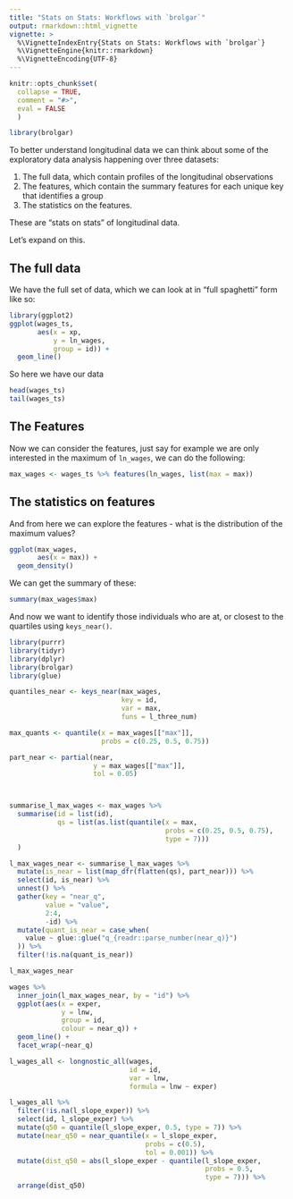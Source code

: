 ```yaml
---
title: "Stats on Stats: Workflows with `brolgar`"
output: rmarkdown::html_vignette
vignette: >
  %\VignetteIndexEntry{Stats on Stats: Workflows with `brolgar`}
  %\VignetteEngine{knitr::rmarkdown}
  %\VignetteEncoding{UTF-8}
---
```


```r
knitr::opts_chunk$set(
  collapse = TRUE,
  comment = "#>",
  eval = FALSE
  )
```

```r
library(brolgar)
```

To better understand longitudinal data we can think about some of the exploratory data analysis happening over three datasets:

1. The full data, which contain profiles of the longitudinal observations
2. The features, which contain the summary features for each unique key that identifies a group
3. The statistics on the features.

These are "stats on stats" of longitudinal data.

Let's expand on this.

## The full data

We have the full set of data, which we can look at in "full spaghetti" form like so:

```r
library(ggplot2)
ggplot(wages_ts,
       aes(x = xp,
           y = ln_wages,
           group = id)) + 
  geom_line()
```

So here we have our data
```r
head(wages_ts)
tail(wages_ts)
```

## The Features

Now we can consider the features, just say for example we are only interested in the maximum of `ln_wages`, we can do the following:

```r
max_wages <- wages_ts %>% features(ln_wages, list(max = max))
```

## The statistics on features

And from here we can explore the features - what is the distribution of the maximum values?

```r
ggplot(max_wages,
       aes(x = max)) + 
  geom_density()
```

We can get the summary of these:

```r
summary(max_wages$max)
```

And now we want to identify those individuals who are at, or closest to the quartiles using `keys_near()`.

```r
library(purrr)
library(tidyr)
library(dplyr)
library(brolgar)
library(glue)
```

```r
quantiles_near <- keys_near(max_wages,
                            key = id,
                            var = max,
                            funs = l_three_num)
```


```r
max_quants <- quantile(x = max_wages[["max"]],
                       probs = c(0.25, 0.5, 0.75))

part_near <- partial(near,
                     y = max_wages[["max"]],
                     tol = 0.05)



summarise_l_max_wages <- max_wages %>%
  summarise(id = list(id), 
            qs = list(as.list(quantile(x = max,
                                       probs = c(0.25, 0.5, 0.75),
                                       type = 7)))
  )

l_max_wages_near <- summarise_l_max_wages %>%
  mutate(is_near = list(map_dfr(flatten(qs), part_near))) %>% 
  select(id, is_near) %>%
  unnest() %>%
  gather(key = "near_q",
         value = "value",
         2:4,
         -id) %>%
  mutate(quant_is_near = case_when(
    value ~ glue::glue("q_{readr::parse_number(near_q)}")
  )) %>%
  filter(!is.na(quant_is_near))

l_max_wages_near
```

```r
wages %>%
  inner_join(l_max_wages_near, by = "id") %>%
  ggplot(aes(x = exper,
             y = lnw,
             group = id,
             colour = near_q)) + 
  geom_line() + 
  facet_wrap(~near_q)
```

```r

l_wages_all <- longnostic_all(wages,
                              id = id,
                              var = lnw,
                              formula = lnw ~ exper)

l_wages_all %>%
  filter(!is.na(l_slope_exper)) %>%
  select(id, l_slope_exper) %>%
  mutate(q50 = quantile(l_slope_exper, 0.5, type = 7)) %>%
  mutate(near_q50 = near_quantile(x = l_slope_exper,
                                  probs = c(0.5),
                                  tol = 0.001)) %>%
  mutate(dist_q50 = abs(l_slope_exper - quantile(l_slope_exper, 
                                                 probs = 0.5, 
                                                 type = 7))) %>%
  arrange(dist_q50)
```
